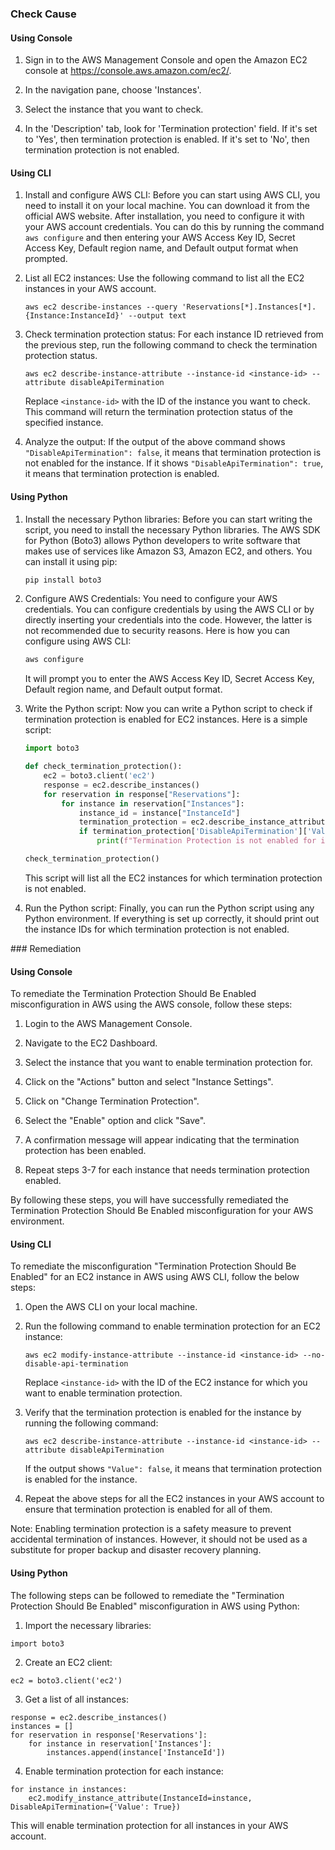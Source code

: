 

<Tabs><Tab title='Cause'>
### Check Cause

#### Using Console

1. Sign in to the AWS Management Console and open the Amazon EC2 console at https://console.aws.amazon.com/ec2/.

2. In the navigation pane, choose 'Instances'.

3. Select the instance that you want to check.

4. In the 'Description' tab, look for 'Termination protection' field. If it's set to 'Yes', then termination protection is enabled. If it's set to 'No', then termination protection is not enabled.

#### Using CLI

1. Install and configure AWS CLI: Before you can start using AWS CLI, you need to install it on your local machine. You can download it from the official AWS website. After installation, you need to configure it with your AWS account credentials. You can do this by running the command `aws configure` and then entering your AWS Access Key ID, Secret Access Key, Default region name, and Default output format when prompted.

2. List all EC2 instances: Use the following command to list all the EC2 instances in your AWS account.

   ```
   aws ec2 describe-instances --query 'Reservations[*].Instances[*].{Instance:InstanceId}' --output text
   ```

3. Check termination protection status: For each instance ID retrieved from the previous step, run the following command to check the termination protection status.

   ```
   aws ec2 describe-instance-attribute --instance-id <instance-id> --attribute disableApiTermination
   ```

   Replace `<instance-id>` with the ID of the instance you want to check. This command will return the termination protection status of the specified instance.

4. Analyze the output: If the output of the above command shows `"DisableApiTermination": false`, it means that termination protection is not enabled for the instance. If it shows `"DisableApiTermination": true`, it means that termination protection is enabled.

#### Using Python

1. Install the necessary Python libraries: Before you can start writing the script, you need to install the necessary Python libraries. The AWS SDK for Python (Boto3) allows Python developers to write software that makes use of services like Amazon S3, Amazon EC2, and others. You can install it using pip:

   ```bash
   pip install boto3
   ```

2. Configure AWS Credentials: You need to configure your AWS credentials. You can configure credentials by using the AWS CLI or by directly inserting your credentials into the code. However, the latter is not recommended due to security reasons. Here is how you can configure using AWS CLI:

   ```bash
   aws configure
   ```

   It will prompt you to enter the AWS Access Key ID, Secret Access Key, Default region name, and Default output format.

3. Write the Python script: Now you can write a Python script to check if termination protection is enabled for EC2 instances. Here is a simple script:

   ```python
   import boto3

   def check_termination_protection():
       ec2 = boto3.client('ec2')
       response = ec2.describe_instances()
       for reservation in response["Reservations"]:
           for instance in reservation["Instances"]:
               instance_id = instance["InstanceId"]
               termination_protection = ec2.describe_instance_attribute(InstanceId=instance_id, Attribute='disableApiTermination')
               if termination_protection['DisableApiTermination']['Value'] == False:
                   print(f"Termination Protection is not enabled for instance: {instance_id}")

   check_termination_protection()
   ```

   This script will list all the EC2 instances for which termination protection is not enabled.

4. Run the Python script: Finally, you can run the Python script using any Python environment. If everything is set up correctly, it should print out the instance IDs for which termination protection is not enabled.

</Tab>

<Tab title='Remediation'>
### Remediation

#### Using Console

To remediate the Termination Protection Should Be Enabled misconfiguration in AWS using the AWS console, follow these steps:

1. Login to the AWS Management Console.

2. Navigate to the EC2 Dashboard.

3. Select the instance that you want to enable termination protection for.

4. Click on the "Actions" button and select "Instance Settings".

5. Click on "Change Termination Protection".

6. Select the "Enable" option and click "Save".

7. A confirmation message will appear indicating that the termination protection has been enabled.

8. Repeat steps 3-7 for each instance that needs termination protection enabled.

By following these steps, you will have successfully remediated the Termination Protection Should Be Enabled misconfiguration for your AWS environment.

#### Using CLI

To remediate the misconfiguration "Termination Protection Should Be Enabled" for an EC2 instance in AWS using AWS CLI, follow the below steps:

1. Open the AWS CLI on your local machine.

2. Run the following command to enable termination protection for an EC2 instance:
   
   ```
   aws ec2 modify-instance-attribute --instance-id <instance-id> --no-disable-api-termination
   ```
   Replace `<instance-id>` with the ID of the EC2 instance for which you want to enable termination protection.

3. Verify that the termination protection is enabled for the instance by running the following command:
   
   ```
   aws ec2 describe-instance-attribute --instance-id <instance-id> --attribute disableApiTermination
   ```
   If the output shows `"Value": false`, it means that termination protection is enabled for the instance.

4. Repeat the above steps for all the EC2 instances in your AWS account to ensure that termination protection is enabled for all of them.

Note: Enabling termination protection is a safety measure to prevent accidental termination of instances. However, it should not be used as a substitute for proper backup and disaster recovery planning.

#### Using Python

The following steps can be followed to remediate the "Termination Protection Should Be Enabled" misconfiguration in AWS using Python:

1. Import the necessary libraries:

```
import boto3
```

2. Create an EC2 client:

```
ec2 = boto3.client('ec2')
```

3. Get a list of all instances:

```
response = ec2.describe_instances()
instances = []
for reservation in response['Reservations']:
    for instance in reservation['Instances']:
        instances.append(instance['InstanceId'])
```

4. Enable termination protection for each instance:

```
for instance in instances:
    ec2.modify_instance_attribute(InstanceId=instance, DisableApiTermination={'Value': True})
```

This will enable termination protection for all instances in your AWS account.


</Tab>
</Tabs>